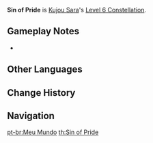 {{Constellation Infobox
|image       = Constellation Sin of Pride.png
|description = The {{Electro|Electro DMG|link=Electro}} of characters who have had their ATK increased by Tengu Juurai has its Crit DMG increased by 60%.
|level       = 6
|character   = Kujou Sara
|utility1    = CRIT DMG
}}
'''Sin of Pride''' is [[Kujou Sara]]'s [[Level 6 Constellation]].

==Gameplay Notes==
* {{TalentNote|direct buff|CRIT DMG}}

==Other Languages==
{{Other Languages
|en      = Sin of Pride
|zhs     = 我界
|zhs_rm  = Wǒ Jiè
|zht     = 我界
|zht_rm  = Wǒ Jiè
|zh_tl   = Realm of Self
|ja      = 我界
|ja_rm   = Gakai
|ja_tl   = My World
|ko      = 아계(我界)
|ko_rm   = Agye
|ko_tl   = My World
|es      = Pecado del orgullo
|es_tl   = Sin of Pride
|fr      = Péché d'orgueil
|fr_tl   = Sin of Pride
|ru      = Грех гордыни
|ru_tl   = 
|th      = Sin of Pride
|vi      = Bản Ngã
|vi_tl   = 
|de      = Sünde des Stolzes
|de_tl   = Sin of Pride
|id      = Sin of Pride
|pt      = Meu Mundo
|pt_tl   = My World
}}

==Change History==
{{Change History|2.1}}

==Navigation==
{{Talent Navbox|Kujou Sara}}
[[pt-br:Meu Mundo]]
[[th:Sin of Pride]]